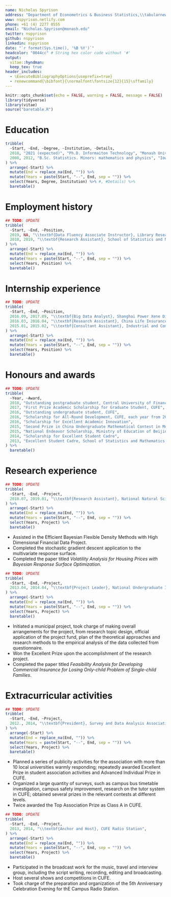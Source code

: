 ```yaml
---
name: Nicholas Spyrison
address: "Department of Econometrics & Business Statistics,\\tabularnewline Monash University, VIC 3145, Australia."
www: nspyrison.netlify.com
phone: +61 (4) 2277 0555
email: "Nicholas.Spyrison@monash.edu"
twitter: nspyrison
github: nspyrison
linkedin: nspyrison
date: "`r format(Sys.time(), '%B %Y')`"
headcolor: "0044cc" # String hex color code without '#'
output: 
  vitae::hyndman:
  keep_tex: true 
header_includes:
  - \ExecuteBibliographyOptions{useprefix=true}
  - renewcommand{\bibfont}{\normalfont\fontsize{12}{15}\sffamily}
---
```


```r
knitr::opts_chunk$set(echo = FALSE, warning = FALSE, message = FALSE)
library(tidyverse)
library(vitae)
source("baretable.R")
```

# Education

```r
tribble(
  ~Start, ~End, ~Degree, ~Institution, ~Details,
  2018, "2021 (expected)", "Ph.D. Informaiton Technology", "Monash University, Clayton, VIC AUS", "Thesis: New tools user-guided exploration of linear projections", 
  2008, 2012, "B.Sc. Statistics. Minors: mathematics and physics", "Iowa State University, Ames, IA USA", "Minors: physics and mathematics"
) %>%
  arrange(-Start) %>%
  mutate(End = replace_na(End, "")) %>%
  mutate(Years = paste(Start, "--", End, sep = "")) %>%
  select(Years, Degree, Institution) %>% #, #Details) %>%
  baretable()
```

# Employment history

```r
## TODO: UPDATE
tribble(
  ~Start, ~End, ~Position,
  2019, NA, "\\textbf{Data Fluency Associate Instructor}, Library Research Division, Monash University Library",
  2018, 2019, "\\textbf{Research Assistant}, School of Statistics and Mathematics, Central University of Finance and Economics",
) %>%
  arrange(-Start) %>%
  mutate(End = replace_na(End, "")) %>%
  mutate(Years = paste(Start, "--", End, sep = "")) %>%
  select(Years, Position) %>%
  baretable()
```

# Internship experience

```r
## TODO: UPDATE
tribble(
  ~Start, ~End, ~Position,
  2016.09, 2017.09, "\\textbf{Big Data Analyst}, Shanghai Power Xene Digital Technology Company, Beijing, China",
  2016.03, 2016.04, "\\textbf{Research Assistant}, China Life Insurance Company Limited, Beijing, China",
  2015.01, 2015.02, "\\textbf{Consultant Assistant}, Industrial and Commercial Bank of China (ICBC), \\ Hubei, China",
) %>%
  arrange(-Start) %>%
  mutate(End = replace_na(End, "")) %>%
  mutate(Years = paste(Start, "--", End, sep = "")) %>%
  select(Years, Position) %>%
  baretable()
```

# Honours and awards

```r
## TODO: UPDATE
tribble(
  ~Year, ~Award,
  2018, "Outstanding postgraduate student, Central University of Finance and Economics (CUFE)",
  2017, "First Prize Academic Scholarship for Graduate Student, CUFE",
  2016, "Outstanding undergraduate student, CUFE",
  2016, "Scholarship for All-Round Development, CUFE, each year from 2013 to 2016",
  2016, "Scholarship for Excellent Academic Innovation",
  2015, "Second Prize in China Undergraduate Mathematical Contest in Modeling",
  2015, "National Endeavor Scholarship, Ministry of Education of Beijing",
  2014, "Scholarship for Excellent Student Cadre",
  2013, "Excellent Student Cadre, School of Statistics and Mathematics, CUFE",
) %>%
  baretable()
```


# Research experience

```r
## TODO: UPDATE
tribble(
  ~Start, ~End, ~Project,
  2018.07, 2019.01, "\\textbf{Research Assistant}, National Natural Science Foundation of China",
) %>%
  arrange(-Start) %>%
  mutate(End = replace_na(End, "")) %>%
  mutate(Years = paste(Start, "--", End, sep = "")) %>%
  select(Years, Project) %>%
  baretable()
```
  
  * Assisted in the Efficient Bayesian Flexible Density Methods with High Dimensional Financial Data Project.
  * Completed the stochastic gradient descent application to the multivariate response surface.
  * Completed the paper titled *Volatility Analysis for Housing Prices with Bayesian Response
Surface Optimization*.

```r
## TODO: UPDATE
tribble(
  ~Start, ~End, ~Project,
  2013.04, 2014.04, "\\textbf{Project Leader}, National Undergraduate Innovation and Entrepreneurship Training Program",
) %>%
  arrange(-Start) %>%
  mutate(End = replace_na(End, "")) %>%
  mutate(Years = paste(Start, "--", End, sep = "")) %>%
  select(Years, Project) %>%
  baretable()
```
  
  * Initiated a municipal project, took charge of making overall arrangements for the project, from research topic design, official application of the project fund, plan of the theoretical approaches and research methods to the empirical analysis of the data collected from questionnaire.
  * Won the Excellent Prize upon the accomplishment of the research project.
  * Completed the paper titled *Feasibility Analysis for Developing Commercial Insurance for
Losing Only-child Problem of Single-child Families*.


# Extracurricular activities

```r
## TODO: UPDATE
tribble(
  ~Start, ~End, ~Project,
  2012., 2014, "\\textbf{President}, Survey and Data Analysis Association of CUFE",
) %>%
  arrange(-Start) %>%
  mutate(End = replace_na(End, "")) %>%
  mutate(Years = paste(Start, "--", End, sep = "")) %>%
  select(Years, Project) %>%
  baretable()
```
  
  * Planned a series of publicity activities for the association with more than 10 local universities warmly responding; repeatedly awarded Excellent Prize in student association activities and Advanced Individual Prize in CUFE.
  * Organized a large quantity of surveys, such as campus bus timetable investigation, campus safety improvement, research on the tutor system in CUFE; obtained several prizes in the relevant contests at different levels.
  * Twice awarded the Top Association Prize as Class A in CUFE.

```r
## TODO: UPDATE
tribble(
  ~Start, ~End, ~Project,
  2013, 2014, "\\textbf{Anchor and Host}, CUFE Radio Station",
) %>%
  arrange(-Start) %>%
  mutate(End = replace_na(End, "")) %>%
  mutate(Years = paste(Start, "--", End, sep = "")) %>%
  select(Years, Project) %>%
  baretable()
```
  
  * Participated in the broadcast work for the music, travel and interview group, including the script writing, recording, editing and broadcasting.
  * Host several shows and competitions in CUFE.
  * Took charge of the preparation and organization of the 5th Anniversary Celebration Evening
for thE Campus Radio Station.


